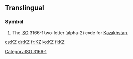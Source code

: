 {{also|.kz}}
==Translingual==

===Symbol===
{{head|mul|symbol}}
# The [[ISO]] 3166-1 two-letter (alpha-2) code for [[Kazakhstan]].

[[Category:ISO 3166-1]]

[[cs:KZ]]
[[de:KZ]]
[[fr:KZ]]
[[ko:KZ]]
[[fi:KZ]]